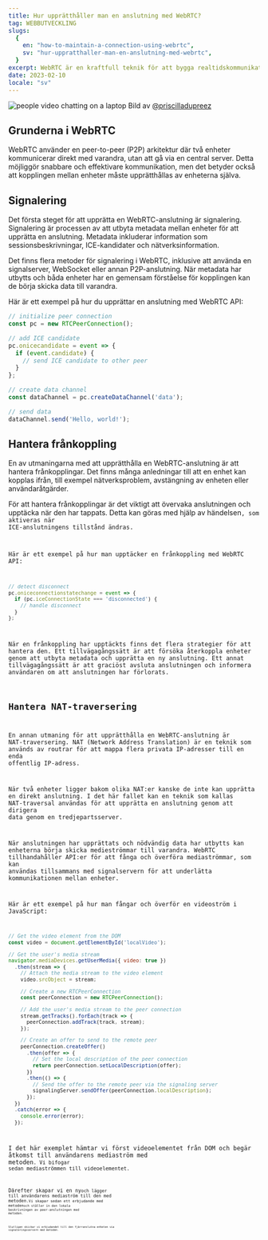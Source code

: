 ```yaml
---
title: Hur upprätthåller man en anslutning med WebRTC?
tag: WEBBUTVECKLING
slugs:
  {
    en: "how-to-maintain-a-connection-using-webrtc",
    sv: "hur-uppratthaller-man-en-anslutning-med-webrtc",
  }
excerpt: WebRTC är en kraftfull teknik för att bygga realtidskommunikationsappar. En av de viktigaste utmaningarna med att använda WebRTC är att upprätthålla en stabil koppling mellan enheter. I det här inlägget kommer vi att utforska strategier för att upprätthålla en anslutning med WebRTC.
date: 2023-02-10
locale: "sv"
---
```


<Image
  src="/people-video-chatting-on-a-laptop.png"
  alt="people video chatting on a laptop"
  width={2670}
  height={1780}
/>
Bild av [@priscilladupreez](https://unsplash.com/@priscilladupreez)

## Grunderna i WebRTC

WebRTC använder en peer-to-peer (P2P) arkitektur där två enheter kommunicerar direkt med varandra, utan att gå via en central server. Detta möjliggör snabbare och effektivare kommunikation, men det betyder också att kopplingen mellan enheter måste upprätthållas av enheterna själva.

## Signalering

Det första steget för att upprätta en WebRTC-anslutning är signalering. Signalering är processen av att utbyta metadata mellan enheter för att upprätta en anslutning. Metadata inkluderar information som sessionsbeskrivningar, ICE-kandidater och nätverksinformation.

Det finns flera metoder för signalering i WebRTC, inklusive att använda en signalserver, WebSocket eller annan P2P-anslutning. När metadata har utbytts och båda enheter har en gemensam förståelse för kopplingen kan de börja skicka data till varandra.

Här är ett exempel på hur du upprättar en anslutning med WebRTC API:

```Javascript
// initialize peer connection
const pc = new RTCPeerConnection();

// add ICE candidate
pc.onicecandidate = event => {
  if (event.candidate) {
    // send ICE candidate to other peer
  }
};

// create data channel
const dataChannel = pc.createDataChannel('data');

// send data
dataChannel.send('Hello, world!');
```

## Hantera frånkoppling

En av utmaningarna med att upprätthålla en WebRTC-anslutning är att hantera frånkopplingar. Det finns många anledningar till att en enhet kan kopplas ifrån, till exempel nätverksproblem, avstängning av enheten eller användaråtgärder.

För att hantera frånkopplingar är det viktigt att övervaka anslutningen och upptäcka när den har tappats. Detta kan göras med hjälp av händelsen<Code code="oniceconnectionstatechange"/>, som aktiveras när ICE-anslutningens tillstånd ändras.

Här är ett exempel på hur man upptäcker en frånkoppling med WebRTC API:

```Javascript
// detect disconnect
pc.oniceconnectionstatechange = event => {
  if (pc.iceConnectionState === 'disconnected') {
    // handle disconnect
  }
};
```

När en frånkoppling har upptäckts finns det flera strategier för att hantera den. Ett tillvägagångssätt är att försöka återkoppla enheter genom att utbyta metadata och upprätta en ny anslutning. Ett annat tillvägagångssätt är att graciöst avsluta anslutningen och informera användaren om att anslutningen har förlorats.

## Hantera NAT-traversering

En annan utmaning för att upprätthålla en WebRTC-anslutning är NAT-traversering. NAT (Network Address Translation) är en teknik som används av routrar för att mappa flera privata IP-adresser till en enda offentlig IP-adress.

När två enheter ligger bakom olika NAT:er kanske de inte kan upprätta en direkt anslutning. I det här fallet kan en teknik som kallas NAT-traversal användas för att upprätta en anslutning genom att dirigera data genom en tredjepartsserver.

När anslutningen har upprättats och nödvändig data har utbytts kan enheterna börja skicka medieströmmar till varandra. WebRTC tillhandahåller API:er för att fånga och överföra mediaströmmar, som kan användas tillsammans med signalservern för att underlätta kommunikationen mellan enheter.

Här är ett exempel på hur man fångar och överför en videoström i JavaScript:

```Javascript
// Get the video element from the DOM
const video = document.getElementById('localVideo');

// Get the user's media stream
navigator.mediaDevices.getUserMedia({ video: true })
  .then(stream => {
    // Attach the media stream to the video element
    video.srcObject = stream;

    // Create a new RTCPeerConnection
    const peerConnection = new RTCPeerConnection();

    // Add the user's media stream to the peer connection
    stream.getTracks().forEach(track => {
      peerConnection.addTrack(track, stream);
    });

    // Create an offer to send to the remote peer
    peerConnection.createOffer()
      .then(offer => {
        // Set the local description of the peer connection
        return peerConnection.setLocalDescription(offer);
      })
      .then(() => {
        // Send the offer to the remote peer via the signaling server
        signalingServer.sendOffer(peerConnection.localDescription);
      });
  })
  .catch(error => {
    console.error(error);
  });
```

I det här exemplet hämtar vi först videoelementet från DOM och begär åtkomst till användarens mediaström med metoden<Code code="navigator.mediaDevices.getUserMedia()"/>. Vi bifogar sedan mediaströmmen till videoelementet.

Därefter skapar vi en ny<Code code="RTCPeerConnection"/>och lägger till användarens mediaström till den med metoden<Code code="addTrack()"/>.Vi skapar sedan ett erbjudande med metoden<Code code="createOffer()"/>och ställer in den lokala beskrivningen av peer-anslutningen med metoden<Code code="setLocalDescription()"/>.

Slutligen skickar vi erbjudandet till den fjärranslutna enheten via signaleringsservern med metoden<Code code="sendOffer()"/>.
